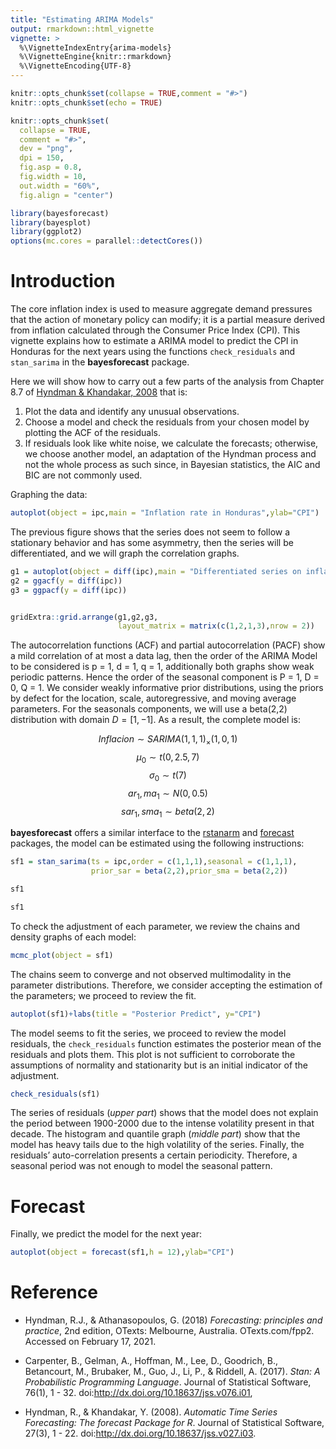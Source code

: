 ```yaml
---
title: "Estimating ARIMA Models"
output: rmarkdown::html_vignette
vignette: >
  %\VignetteIndexEntry{arima-models}
  %\VignetteEngine{knitr::rmarkdown}
  %\VignetteEncoding{UTF-8}
---
```


```r
knitr::opts_chunk$set(collapse = TRUE,comment = "#>")
knitr::opts_chunk$set(echo = TRUE)

knitr::opts_chunk$set(
  collapse = TRUE,
  comment = "#>",
  dev = "png",
  dpi = 150,
  fig.asp = 0.8,
  fig.width = 10,
  out.width = "60%",
  fig.align = "center")
```


```r
library(bayesforecast)
library(bayesplot)
library(ggplot2)
options(mc.cores = parallel::detectCores())
```
# Introduction

The core inflation index is used to measure aggregate demand pressures that the action of monetary policy can modify; it is a partial measure derived from inflation calculated through the Consumer Price Index (CPI). This vignette explains how to estimate a ARIMA model to predict the CPI in Honduras for the next years using the functions <code>check_residuals</code> and <code>stan_sarima</code> in the  **bayesforecast** package.

Here we will show how to carry out a few parts of the analysis from Chapter 8.7 of <a href="http://dx.doi.org/10.18637/jss.v027.i03">Hyndman & Khandakar, 2008</a> that is:
<ol>
<li> Plot the data and identify any unusual observations.</li>
<li> Choose a model and check the residuals from your chosen model by plotting the ACF of the residuals.
<li>If residuals look like white noise, we calculate the forecasts; otherwise, we choose another model, an adaptation of the Hyndman process and not the whole process as such since, in Bayesian statistics, the AIC and BIC are not commonly used.</li>
</ol> 
Graphing the data:

```r
autoplot(object = ipc,main = "Inflation rate in Honduras",ylab="CPI")
```

The previous figure shows that the series does not seem to follow a stationary behavior and has some asymmetry, then the series will be differentiated, and we will graph the correlation graphs.

```r
g1 = autoplot(object = diff(ipc),main = "Differentiated series on inflation in Honduras",y = "CPI")
g2 = ggacf(y = diff(ipc))
g3 = ggpacf(y = diff(ipc))


gridExtra::grid.arrange(g1,g2,g3,
                        layout_matrix = matrix(c(1,2,1,3),nrow = 2))
```

The autocorrelation functions (ACF) and partial autocorrelation (PACF) show a mild correlation of at most a data lag, then the order of the ARIMA Model to be considered is p = 1, d = 1, q = 1, additionally both graphs show weak periodic patterns. Hence the order of the seasonal component is P = 1, D = 0, Q = 1. We consider weakly informative prior distributions, using the priors by defect for the location, scale, autoregressive, and moving average parameters. For the seasonals components, we will use a beta(2,2) distribution with domain $D = [1,-1]$. As a result, the complete model is:


$$Inflacion \sim SARIMA(1,1,1)_\times(1,0,1)$$
$$\mu_0 \sim t(0,2.5,7)$$
$$\sigma_0 \sim t(7)$$
$$ar_1, ma_1 \sim N(0,0.5)$$
$$sar_1,sma_1 \sim beta(2,2)$$



**bayesforecast** offers a similar interface to the [rstanarm](https://mc-stan.org/rstanarm/) and [forecast](https://github.com/robjhyndman/forecast) packages, the model can be estimated using the following instructions:

```r
sf1 = stan_sarima(ts = ipc,order = c(1,1,1),seasonal = c(1,1,1),
                  prior_sar = beta(2,2),prior_sma = beta(2,2))

sf1
```

```r
sf1
```


To check the adjustment of each parameter, we review the chains and density graphs of each model: 

```r
mcmc_plot(object = sf1)
```

The chains seem to converge and not observed multimodality in the parameter distributions. Therefore, we consider accepting the estimation of the parameters; we proceed to review the fit.

```r
autoplot(sf1)+labs(title = "Posterior Predict", y="CPI")
```

The model seems to fit the series, we proceed to review the model residuals, the <code>check_residuals</code> function estimates the posterior mean of the residuals and plots them. This plot is not sufficient to corroborate the assumptions of normality and stationarity but is an initial indicator of the adjustment.

```r
check_residuals(sf1)
```

The series of residuals (*upper part*) shows that the model does not explain the period between 1900-2000 due to the intense volatility present in that decade. The histogram and quantile graph (*middle part*) show that the model has heavy tails due to the high volatility of the series. Finally, the residuals' auto-correlation presents a certain periodicity. Therefore, a seasonal period was not enough to model the seasonal pattern.

# Forecast

Finally, we predict the model for the next year:

```r
autoplot(object = forecast(sf1,h = 12),ylab="CPI")
```

# Reference

 + Hyndman, R.J., & Athanasopoulos, G. (2018) *Forecasting: principles and practice*, 2nd edition, OTexts: Melbourne, Australia. OTexts.com/fpp2. Accessed on February 17, 2021.

 + Carpenter, B., Gelman, A., Hoffman, M., Lee, D., Goodrich, B., Betancourt, M., Brubaker, M., Guo, J., Li, P., & Riddell, A. (2017). *Stan: A Probabilistic Programming Language*. Journal of Statistical Software, 76(1), 1 - 32. doi:<a href="http://dx.doi.org/10.18637/jss.v076.i01">http://dx.doi.org/10.18637/jss.v076.i01</a>,

 + Hyndman, R., & Khandakar, Y. (2008). *Automatic Time Series Forecasting: The forecast Package for R*. Journal of Statistical Software, 27(3), 1 - 22. doi:<a href="http://dx.doi.org/10.18637/jss.v027.i03">http://dx.doi.org/10.18637/jss.v027.i03</a>.
 
